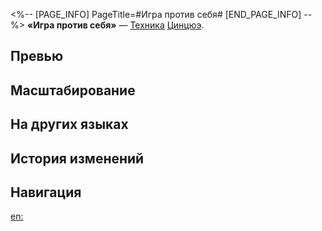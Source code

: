 <%-- [PAGE_INFO]
PageTitle=#Игра против себя#
[END_PAGE_INFO] --%>
{{Навык Инфобокс
|Название         = Игра против себя
|Изображение      = Навык Игра против себя.png
|Персонаж         = Цинцюэ
|Тип              = Техника
|Тэг              = Усиление
|УронСтойк        = 
|ЭнергияГен       = 
|Энергия          = 
|Длительность     = 
|Описание         = Использование техники позволяет Цинцюэ вытянуть 2 нефритовые кости в начале боя.
|Свойство1        = 
|Масштабирование1 = 
}}
'''«Игра против себя»''' — [[Техника]] [[Цинцюэ]].

==Превью==
{{Превью
|Файл = Игра против себя Превью
}}

==Масштабирование==


==На других языках==
{{На других языках
|en   = Game Solitaire
|zhs  = 独弈之乐
|zht  = 獨弈之樂
|ja   = {{Rubi|独奕|どくえき}}の{{Rubi|楽|たの}}しみ
|ko   = 나 홀로 대결의 즐거움
|es   = Desafío a mí misma
|fr   = Accro aux jeux
|ru   = Игра против себя
|th   = Game Solitaire
|vi   = Niềm Vui Xếp Bài
|de   = Mich selbst herausfordern
|id   = Game Solitaire
|pt   = Jogo de Paciência
}}

==История изменений==
{{История изменений|3.5}}

==Навигация==
{{Навык Навбокс|Цинцюэ}}

[[en:]]